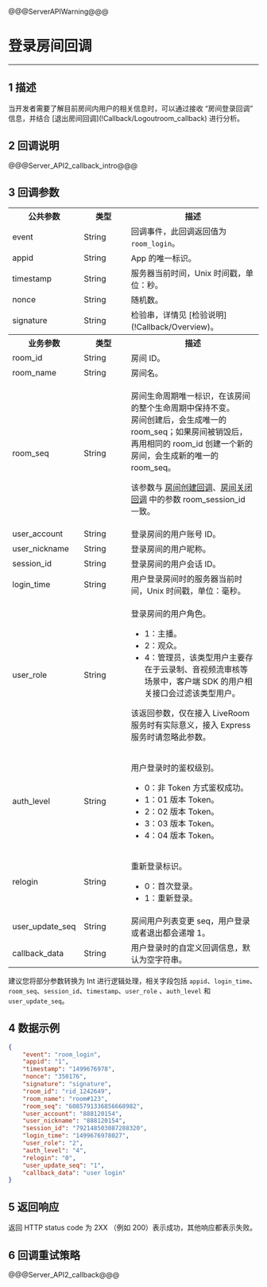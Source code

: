 @@@ServerAPIWarning@@@

# 登录房间回调

- - -


## 1 描述

当开发者需要了解目前房间内用户的相关信息时，可以通过接收 “房间登录回调” 信息，并结合 [退出房间回调\](!Callback/Logoutroom_callback) 进行分析。


## 2 回调说明

@@@Server_API2_callback_intro@@@

## 3 回调参数

<table>
  <colgroup>
    <col width="25%">
    <col width="20%">
    <col width="55%">
  </colgroup>
<tbody><tr>
<th>公共参数</th>
<th>类型</th>
<th>描述</th>
</tr>
<tr>
<td>event</td>
<td>String</td>
<td>回调事件，此回调返回值为 <code>room_login</code>。</td>
</tr>
<tr>
<td>appid</td>
<td>String</td>
<td>App 的唯一标识。</td>
</tr>
<tr>
<td>timestamp</td>
<td>String</td>
<td>服务器当前时间，Unix 时间戳，单位：秒。</td>
</tr>
<tr>
<td>nonce</td>
<td>String</td>
<td>随机数。</td>
</tr>
<tr>
<td>signature</td>
<td>String</td>
<td>检验串，详情见 [检验说明](!Callback/Overview)。</td>
</tr>
<tr>
<th>业务参数</th>
<th>类型</th>
<th>描述</th>
</tr>
<tr>
<td>room_id</td>
<td>String</td>
<td>房间 ID。</td>
</tr>
<tr>
<td>room_name</td>
<td>String</td>
<td>房间名。</td>
</tr>
<tr>
<td>room_seq</td>
<td>String</td>
<td><p>房间生命周期唯一标识，在该房间的整个生命周期中保持不变。<br>房间创建后，会生成唯一的 room_seq；如果房间被销毁后，再用相同的 room_id 创建一个新的房间，会生成新的唯一的 room_seq。</p><p>该参数与 <a href="!room_create_callback">房间创建回调</a>、<a href="!room_close_callback">房间关闭回调</a> 中的参数 room_session_id 一致。</p></td>
</tr>
<tr>
<td>user_account</td>
<td>String</td>
<td>登录房间的用户账号 ID。</td>
</tr>
<tr>
<td>user_nickname</td>
<td>String</td>
<td>登录房间的用户昵称。</td>
</tr>
<tr>
<td>session_id</td>
<td>String</td>
<td>登录房间的用户会话 ID。</td>
</tr>
<tr>
<td>login_time</td>
<td>String</td>
<td>用户登录房间时的服务器当前时间，Unix 时间戳，单位：毫秒。</td>
</tr>
<tr>
<td>user_role</td>
<td>String</td>
<td><p>登录房间的用户角色。</p><ul><li>1：主播。</li><li>2：观众。</li><li>4：管理员，该类型用户主要存在于云录制、音视频流审核等场景中，客户端 SDK 的用户相关接口会过滤该类型用户。</li></ul><p>该返回参数，仅在接入 LiveRoom 服务时有实际意义，接入 Express 服务时请忽略此参数。</p></td>
</tr>
<tr>
<td>auth_level</td>
<td>String</td>
<td><p>用户登录时的鉴权级别。</p><ul><li>0：非 Token 方式鉴权成功。</li>
<li>1：01 版本 Token。</li>
<li>2：02 版本 Token。</li>
<li>3：03 版本 Token。</li>
<li>4：04 版本 Token。</li></ul></td>
</tr>
<tr>
<td>relogin</td>
<td>String</td>
<td><p>重新登录标识。</p><ul><li>0：首次登录。</li><li>1：重新登录。</li></ul></td>
</tr>
<tr>
<td>user_update_seq</td>
<td>String</td>
<td>房间用户列表变更 seq，用户登录或者退出都会递增 1。</td>
</tr>
<tr>
<td>callback_data</td>
<td>String</td>
<td>用户登录时的自定义回调信息，默认为空字符串。</td>
</tr>
<tr>
</tr>
</tbody></table>

<div class="mk-hint">


建议您将部分参数转换为 Int 进行逻辑处理，相关字段包括 `appid`、`login_time`、`room_seq`、`session_id`、`timestamp`、`user_role` 、`auth_level` 和 `user_update_seq`。
</div>


## 4 数据示例

```json
{
    "event": "room_login",
    "appid": "1",
    "timestamp": "1499676978",
    "nonce": "350176",
    "signature": "signature",
    "room_id": "rid_1242649",
    "room_name": "room#123",
    "room_seq": "6085791336856668982",
    "user_account": "888120154",
    "user_nickname": "888120154",
    "session_id": "792148503087288320",
    "login_time": "1499676978027",
    "user_role": "2",
    "auth_level": "4",
    "relogin": "0",
    "user_update_seq": "1",
    "callback_data": "user login"
}
```

## 5 返回响应


返回 HTTP status code 为 2XX （例如 200）表示成功，其他响应都表示失败。


## 6 回调重试策略

@@@Server_API2_callback@@@
